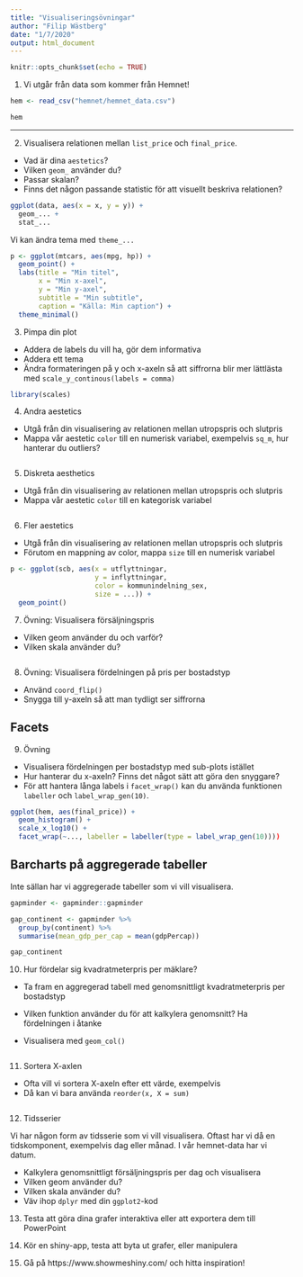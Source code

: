 ```yaml
---
title: "Visualiseringsövningar"
author: "Filip Wästberg"
date: "1/7/2020"
output: html_document
---
```


```r
knitr::opts_chunk$set(echo = TRUE)
```

1. Vi utgår från data som kommer från Hemnet!

```r
hem <- read_csv("hemnet/hemnet_data.csv") 

hem
```

---

2. Visualisera relationen mellan `list_price` och `final_price`.
- Vad är dina `aestetics`?
- Vilken `geom_` använder du?
- Passar skalan?
- Finns det någon passande statistic för att visuellt beskriva relationen?

```r
ggplot(data, aes(x = x, y = y)) +
  geom_... +
  stat_...
```

Vi kan ändra tema med `theme_...`

```r
p <- ggplot(mtcars, aes(mpg, hp)) +
  geom_point() +
  labs(title = "Min titel",
       x = "Min x-axel",
       y = "Min y-axel", 
       subtitle = "Min subtitle",
       caption = "Källa: Min caption") +
  theme_minimal()
```

3. Pimpa din plot

- Addera de labels du vill ha, gör dem informativa 
- Addera ett tema 
- Ändra formateringen på y och x-axeln så att siffrorna blir mer lättlästa med `scale_y_continous(labels = comma)`

```r
library(scales)
```

4. Andra aestetics 

- Utgå från din visualisering av relationen mellan utropspris och slutpris
- Mappa vår aestetic `color` till en numerisk variabel, exempelvis `sq_m`, hur hanterar du outliers?

```r

```

5. Diskreta aesthetics

- Utgå från din visualisering av relationen mellan utropspris och slutpris
- Mappa vår aestetic `color` till en kategorisk variabel

```r

```

6. Fler aestetics 

- Utgå från din visualisering av relationen mellan utropspris och slutpris
- Förutom en mappning av color, mappa `size` till en numerisk variabel

```r
p <- ggplot(scb, aes(x = utflyttningar,
                     y = inflyttningar,
                     color = kommunindelning_sex,
                     size = ...)) +
  geom_point()
```

7. Övning: Visualisera försäljningspris 

- Vilken geom använder du och varför?
- Vilken skala använder du?

```r

```

8. Övning: Visualisera fördelningen på pris per bostadstyp

- Använd `coord_flip()` 
- Snygga till y-axeln så att man tydligt ser siffrorna

## Facets 

9. Övning 

- Visualisera fördelningen per bostadstyp med sub-plots istället
- Hur hanterar du x-axeln? Finns det något sätt att göra den snyggare?
- För att hantera långa labels i `facet_wrap()` kan du använda funktionen `labeller` och `label_wrap_gen(10)`.

```r
ggplot(hem, aes(final_price)) +
  geom_histogram() +
  scale_x_log10() +
  facet_wrap(~..., labeller = labeller(type = label_wrap_gen(10))))
```


## Barcharts på aggregerade tabeller

Inte sällan har vi aggregerade tabeller som vi vill visualisera.

```r
gapminder <- gapminder::gapminder 

gap_continent <- gapminder %>% 
  group_by(continent) %>% 
  summarise(mean_gdp_per_cap = mean(gdpPercap))

gap_continent
```

10. Hur fördelar sig kvadratmeterpris per mäklare? 

- Ta fram en aggregerad tabell med genomsnittligt kvadratmeterpris per bostadstyp

- Vilken funktion använder du för att kalkylera genomsnitt? Ha fördelningen i åtanke

- Visualisera med `geom_col()`

```r

```


11. Sortera X-axlen

- Ofta vill vi sortera X-axeln efter ett värde, exempelvis 
- Då kan vi bara använda `reorder(x, X = sum)`

```r

```

12. Tidsserier 

Vi har någon form av tidsserie som vi vill visualisera. Oftast har vi då en tidskomponent, exempelvis dag eller månad. I vår hemnet-data har vi datum. 

- Kalkylera genomsnittligt försäljningspris per dag och visualisera
- Vilken geom använder du?
- Vilken skala använder du?
- Väv ihop `dplyr` med din `ggplot2`-kod

13. Testa att göra dina grafer interaktiva eller att exportera dem till PowerPoint

14. Kör en shiny-app, testa att byta ut grafer, eller manipulera 

15. Gå på https://www.showmeshiny.com/ och hitta inspiration!



























